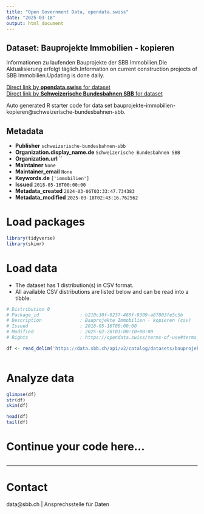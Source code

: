```yaml
---
title: "Open Government Data, opendata.swiss"
date: "2025-03-18"
output: html_document
---
```


## Dataset: Bauprojekte Immobilien - kopieren

Informationen zu laufenden Bauprojekte der SBB Immobilien.Die Aktualisierung erfolgt täglich.Information on current construction projects of SBB Immobilien.Updating is done daily.

[Direct link by **opendata.swiss** for dataset](https://opendata.swiss/de/dataset/bauprojekte-immobilien-kopieren)<br>
[Direct link by **Schweizerische Bundesbahnen SBB** for dataset](https://data.sbb.ch/explore/dataset/bauprojekte-immobilien-kopieren/)

Auto generated R starter code for data set bauprojekte-immobilien-kopieren@schweizerische-bundesbahnen-sbb.

## Metadata

- **Publisher** `schweizerische-bundesbahnen-sbb`
- **Organization.display_name.de** `Schweizerische Bundesbahnen SBB`
- **Organization.url** ``
- **Maintainer** `None`
- **Maintainer_email** `None`
- **Keywords.de** `['immobilien']`
- **Issued** `2018-05-16T00:00:00`
- **Metadata_created** `2024-03-06T03:33:47.734383`
- **Metadata_modified** `2025-03-18T02:43:16.762562`


# Load packages

```r

library(tidyverse)
library(skimr)

```

# Load data

-   The dataset has 1 distribution(s) in CSV format.
-   All available CSV distributions are listed below and can be read into a tibble.

```r

# Distribution 0
# Package_id               : b210c30f-0237-460f-9309-a87803fe5c5b
# Description              : Bauprojekte Immobilien - kopieren (csv)
# Issued                   : 2018-05-16T00:00:00
# Modified                 : 2025-02-20T01:00:10+00:00
# Rights                   : https://opendata.swiss/terms-of-use#terms_by

df <- read_delim('https://data.sbb.ch/api/v2/catalog/datasets/bauprojekte-immobilien-kopieren/exports/csv?use_labels=true')



```

# Analyze data

```r

glimpse(df)
str(df)
skim(df)

head(df)
tail(df)

```

# Continue your code here...

```r

```

------------------------------------------------------------------------

# Contact

data@sbb.ch | Ansprechsstelle für Daten
